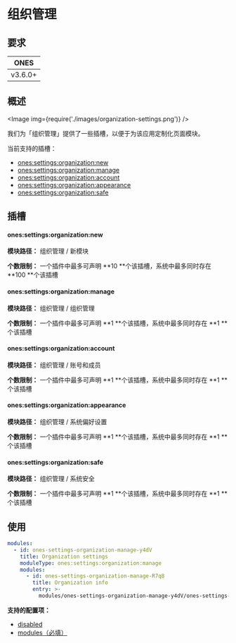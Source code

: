 # 组织管理


## 要求

|  ONES   |
| :-----: |
| v3.6.0+ |

## 概述

<Image img={require('./images/organization-settings.png')} />

我们为「组织管理」提供了一些插槽，以便于为该应用定制化页面模块。

当前支持的插槽：

- [ones:settings:organization:new](#onessettingsorganizationnew)
- [ones:settings:organization:manage](#onessettingsorganizationmanage)
- [ones:settings:organization:account](#onessettingsorganizationaccount)
- [ones:settings:organization:appearance](#onessettingsorganizationappearance)
- [ones:settings:organization:safe](#onessettingsorganizationsafe)

## 插槽

#### ones:settings:organization:new

**模块路径：** 组织管理 / 新模块

**个数限制：** 一个插件中最多可声明 **10 **个该插槽，系统中最多同时存在 **100 **个该插槽

#### ones:settings:organization:manage

**模块路径：** 组织管理 / 组织管理

**个数限制：** 一个插件中最多可声明 **1 **个该插槽，系统中最多同时存在 **1 **个该插槽

#### ones:settings:organization:account

**模块路径：** 组织管理 / 账号和成员

**个数限制：** 一个插件中最多可声明 **1 **个该插槽，系统中最多同时存在 **1 **个该插槽

#### ones:settings:organization:appearance

**模块路径：** 组织管理 / 系统偏好设置

**个数限制：** 一个插件中最多可声明 **1 **个该插槽，系统中最多同时存在 **1 **个该插槽

#### ones:settings:organization:safe

**模块路径：** 组织管理 / 系统安全

**个数限制：** 一个插件中最多可声明 **1 **个该插槽，系统中最多同时存在 **1 **个该插槽

## 使用

```yaml
modules:
  - id: ones-settings-organization-manage-y4dV
    title: Organization settings
    moduleType: ones:settings:organization:manage
    modules:
      - id: ones-settings-organization-manage-R7q8
        title: Organization info
        entry: >-
          modules/ones-settings-organization-manage-y4dV/ones-settings-organization-manage-R7q8/index.html
```

**支持的配置项：**

- [disabled](../../../../reference/config/plugin.yaml#disabled)
- [modules（必填）](../../../../reference/config/plugin.yaml#subModule)
